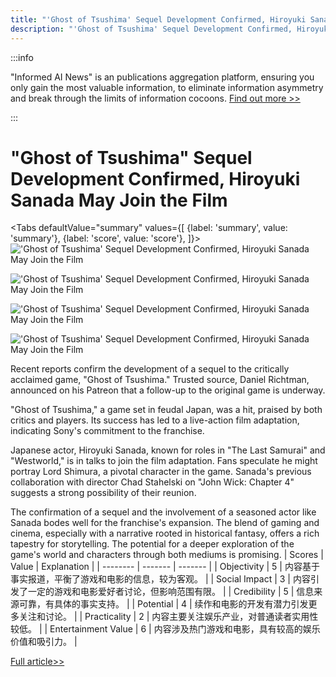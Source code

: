 ```yaml
---
title: "'Ghost of Tsushima' Sequel Development Confirmed, Hiroyuki Sanada May Join the Film"
description: "'Ghost of Tsushima' Sequel Development Confirmed, Hiroyuki Sanada May Join the Film"
---
```



:::info

"Informed AI News" is an publications aggregation platform, ensuring you only gain the most valuable information, to eliminate information asymmetry and break through the limits of information cocoons.  [Find out more >>](/)

:::

# "Ghost of Tsushima" Sequel Development Confirmed, Hiroyuki Sanada May Join the Film


<Tabs
	defaultValue="summary"
	values={[
	{label: 'summary', value: 'summary'},
	{label: 'score', value: 'score'},
]}>
<TabItem value="summary">
<img
  src="https://image.informedainews.com/2024/06/Ent-QGa-1717382665-0.jpg"
  alt="'Ghost of Tsushima' Sequel Development Confirmed, Hiroyuki Sanada May Join the Film"
/>

<img
  src="https://image.informedainews.com/2024/06/Ent-uK3-1717382665-1.jpg"
  alt="'Ghost of Tsushima' Sequel Development Confirmed, Hiroyuki Sanada May Join the Film"
/>

<img
  src="https://image.informedainews.com/2024/06/Ent-FbI-1717382665-2.jpg"
  alt="'Ghost of Tsushima' Sequel Development Confirmed, Hiroyuki Sanada May Join the Film"
/>

<img
  src="https://image.informedainews.com/2024/06/Ent-6s3-1717382665-3.jpg"
  alt="'Ghost of Tsushima' Sequel Development Confirmed, Hiroyuki Sanada May Join the Film"
/>



Recent reports confirm the development of a sequel to the critically acclaimed game, "Ghost of Tsushima." Trusted source, Daniel Richtman, announced on his Patreon that a follow-up to the original game is underway.

"Ghost of Tsushima," a game set in feudal Japan, was a hit, praised by both critics and players. Its success has led to a live-action film adaptation, indicating Sony's commitment to the franchise.

Japanese actor, Hiroyuki Sanada, known for roles in "The Last Samurai" and "Westworld," is in talks to join the film adaptation. Fans speculate he might portray Lord Shimura, a pivotal character in the game. Sanada's previous collaboration with director Chad Stahelski on "John Wick: Chapter 4" suggests a strong possibility of their reunion.

The confirmation of a sequel and the involvement of a seasoned actor like Sanada bodes well for the franchise's expansion. The blend of gaming and cinema, especially with a narrative rooted in historical fantasy, offers a rich tapestry for storytelling. The potential for a deeper exploration of the game's world and characters through both mediums is promising.
</TabItem>
<TabItem value="score">
	| Scores     | Value   | Explanation |
	| -------- | ------- | ------- |
	| Objectivity  | 5    | 内容基于事实报道，平衡了游戏和电影的信息，较为客观。    |
	| Social Impact | 3     | 内容引发了一定的游戏和电影爱好者讨论，但影响范围有限。    |
	| Credibility    | 5    | 信息来源可靠，有具体的事实支持。    |
	| Potential    | 4    | 续作和电影的开发有潜力引发更多关注和讨论。    |
	| Practicality    | 2    | 内容主要关注娱乐产业，对普通读者实用性较低。    |
	| Entertainment Value    | 6    | 内容涉及热门游戏和电影，具有较高的娱乐价值和吸引力。    |
</TabItem>
</Tabs>

[Full article>>](https://www.cnbeta.com.tw/articles/game/1433314.htm)
